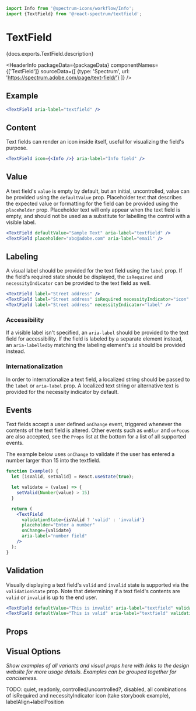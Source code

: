 

```jsx import
import Info from '@spectrum-icons/workflow/Info';
import {TextField} from '@react-spectrum/textfield';
```

# TextField

<p>{docs.exports.TextField.description}</p>

<HeaderInfo
  packageData={packageData}
  componentNames={['TextField']}
  sourceData={[
    {type: 'Spectrum', url: 'https://spectrum.adobe.com/page/text-field/'}
  ]} />

## Example

```jsx example
<TextField aria-label="textfield" />
```

## Content

Text fields can render an icon inside itself, useful for visualizing the field's purpose.

```jsx example
<TextField icon={<Info />} aria-label="Info field" />
```

## Value

A text field's `value` is empty by default, but an initial, uncontrolled, value can be provided using the `defaultValue` prop.
Placeholder text that describes the expected value or formatting for the field can be provided using the `placeholder` prop. 
Placeholder text will only appear when the text field is empty, and should not be used as a substitute for labelling the control with a visible label.

```jsx example
<TextField defaultValue="Sample Text" aria-label="textfield" />
<TextField placeholder="abc@adobe.com" aria-label="email" />
```

## Labeling

A visual label should be provided for the text field using the `label` prop. If the field's required state should be displayed,
the `isRequired` and `necessityIndicator` can be provided to the text field as well.

```jsx example
<TextField label="Street address" />
<TextField label="Street address" isRequired necessityIndicator="icon" />
<TextField label="Street address" necessityIndicator="label" />
```

### Accessibility

If a visible label isn't specified, an `aria-label` should be provided to the text field for 
accessibility. If the field is labeled by a separate element instead, an `aria-labelledby`
matching the labeling element's `id` should be provided instead.

### Internationalization

In order to internationalize a text field, a localized string should be passed to the `label` or `aria-label` prop.
A localized text string or alternative text is provided for the necessity indicator by default.

## Events

Text fields accept a user defined `onChange` event, triggered whenever the contents of the text field
is altered. Other events such as `onBlur` and `onFocus` are also accepted, see the `Props`
list at the bottom for a list of all supported events.

The example below uses `onChange` to validate if the user has entered a number larger than 15 into the 
textfield. 

```jsx example
function Example() {
  let [isValid, setValid] = React.useState(true);

  let validate = (value) => {
    setValid(Number(value) > 15)
  }

  return (
    <TextField
      validationState={isValid ? 'valid' : 'invalid'}
      placeholder="Enter a number"
      onChange={validate}
      aria-label="number field"
    />
  );
}
```

## Validation

Visually displaying a text field's `valid` and `invalid` state is supported via the `validationState` prop.
Note that determining if a text field's contents are `valid` or `invalid` is up to the end user.

```jsx example
<TextField defaultValue="This is invalid" aria-label="textfield" validationState="invalid" />
<TextField defaultValue="This is valid" aria-label="textfield" validationState="valid" />
```

## Props

<PropTable component={docs.exports.TextField} links={docs.links} />

## Visual Options

*Show examples of all variants and visual props here with links to the design website for more usage details. Examples can be grouped together for conciseness.*

TODO:
quiet, readonly, controlled/uncontrolled?, disabled, all combinations of isRequired and necessityIndicator
icon (take storybook example), labelAlign+labelPosition
